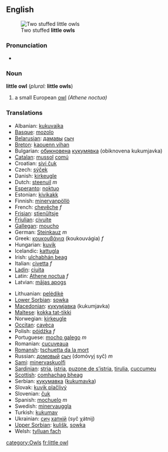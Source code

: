{{wikipedia}}
==English==
[[Image:Kirkeugle.jpg|thumb|Two stuffed '''little owls''']]
===Pronunciation===
*{{IPA|/'lɪtəl ɑʊl/}}

===Noun===
'''little owl''' (''plural:'' '''little owls''')

# a small European [[owl]] ''(Athene noctua)''

===Translations===
{{top}}
*Albanian: [[kukuvajka]]
*[[Basque]]: [[mozolo]] 
*[[Belarusian]]: [[дамавы]] [[сыч]]
*[[Breton]]: [[kaouenn vihan]]
*Bulgarian: [[обикновена]] [[кукумявка]] (obiknovena kukumjavka)
*[[Catalan]]: [[mussol]] [[comú]]
*Croatian: [[sivi čuk]]
*Czech: [[sýček]]
*Danish: [[kirkeugle]]
*Dutch: [[steenuil]] ''m''
*[[Esperanto]]: [[noktuo]]
*Estonian: [[kivikakk]]
*Finnish: [[minervanpöllö]]
*French: [[chevêche]] ''f''
*[[Frisian]]: [[stienûltsje]]
*[[Friulian]]: [[civuite]]
*[[Gallegan]]: [[moucho]]
*German: [[Steinkauz]] ''m''
*Greek: [[κουκουβάγια]] (koukouvágia) ''f''
*Hungarian: [[kuvik]]
*Icelandic: [[kattugla]]
*Irish: [[ulchabhán beag]]
*Italian: [[civetta]] ''f''
*[[Ladin]]: [[ciuita]]
*Latin: [[Athene noctua]] ''f''
*Latvian: [[mājas apogs]]
{{mid}}
*Lithuanian: [[pelėdikė]]
*[[Lower Sorbian]]: [[sowka]]
*[[Macedonian]]: [[кукумjавка]] (kukumjavka)
*[[Maltese]]: [[kokka tat-tikki]]
*Norwegian: [[kirkeugle]]
*[[Occitan]]: [[cavèca]]
*Polish: [[pójdźka]] ''f''
*Portuguese: [[mocho galego]] ''m''
*Romanian: [[cucuveaua]]
*[[Romansh]]: [[tschuetta da la mort]]
*Russian: [[домовый]] [[сыч]] (domóvyj syč) ''m''
*[[Sami]]: [[minervaskuolfi]]
*[[Sardinian]]: [[stria]], [[istria]], [[puzone de s’istria]], [[tirulia]], [[cuccumeu]]
*[[Scottish]]: [[comhachag bheag]]
*Serbian: [[кукумавка]] ([[kukumavka]])
*Slovak: [[kuvik plačlivý]]
*Slovenian: [[čuk]]
*Spanish: [[mochuelo]] ''m''
*Swedish: [[minervauggla]]
*Turkish: [[kukumav]] 
*Ukrainian: [[сич]] [[хатній]] (syč χátnij)
*[[Upper Sorbian]]: [[kulišk]], [[sowka]]
*Welsh: [[tylluan fach]]
{{bottom}}

[[category:Owls]]
[[fr:little owl]]